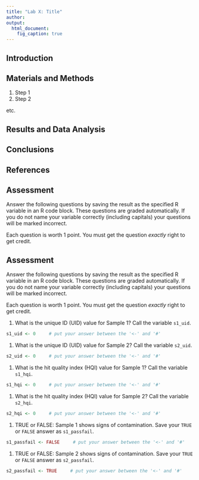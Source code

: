 ```yaml
---
title: "Lab X: Title"
author: 
output:
  html_document:
    fig_caption: true
---
```


## Introduction

## Materials and Methods

1. Step 1
1. Step 2

etc.

## Results and Data Analysis

## Conclusions

## References

## Assessment

Answer the following questions by saving the result as the specified R variable in an R code block.  These questions are graded automatically.  If you do not name your variable correctly (including capitals) your questions will be marked incorrect.

Each question is worth 1 point.  You must get the question *exactly* right to get credit.

## Assessment

Answer the following questions by saving the result as the specified R variable in an R code block.  These questions are graded automatically.  If you do not name your variable correctly (including capitals) your questions will be marked incorrect.

Each question is worth 1 point.  You must get the question *exactly* right to get credit.

1. What is the unique ID (UID) value for Sample 1?  Call the variable `s1_uid`.

```r
s1_uid <- 0     # put your answer between the '<-' and '#'
```

1. What is the unique ID (UID) value for Sample 2?  Call the variable `s2_uid`.

```r
s2_uid <- 0     # put your answer between the '<-' and '#'
```

1. What is the hit quality index (HQI) value for Sample 1?  Call the variable `s1_hqi`.

```r
s1_hqi <- 0     # put your answer between the '<-' and '#'
```

1. What is the hit quality index (HQI) value for Sample 2?  Call the variable `s2_hqi`.

```r
s2_hqi <- 0     # put your answer between the '<-' and '#'
```

1. TRUE or FALSE: Sample 1 shows signs of contamination.  Save your `TRUE` or `FALSE` answer as `s1_passfail`.

```r
s1_passfail <- FALSE     # put your answer between the '<-' and '#'
```

1. TRUE or FALSE: Sample 2 shows signs of contamination.  Save your `TRUE` or `FALSE` answer as `s2_passfail`.

```r
s2_passfail <- TRUE     # put your answer between the '<-' and '#'
```
